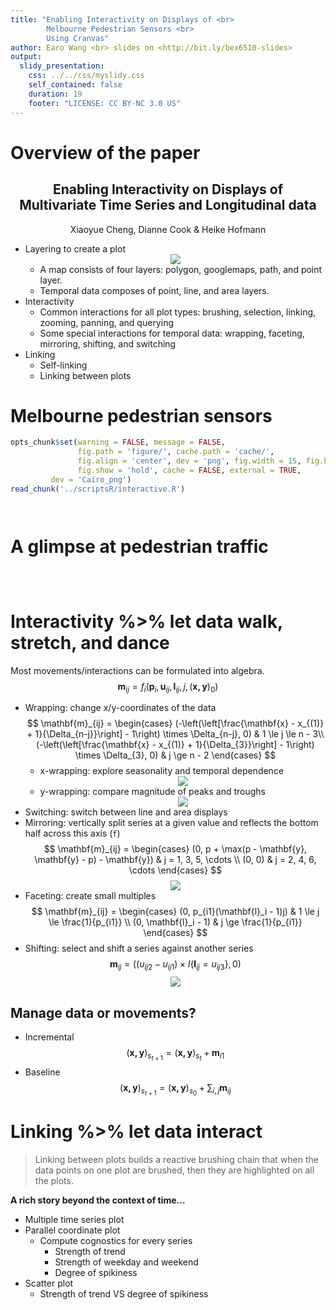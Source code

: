 ```yaml
---
title: "Enabling Interactivity on Displays of <br> 
        Melbourne Pedestrian Sensors <br>
        Using Cranvas"
author: Earo Wang <br> slides on <http://bit.ly/bex6510-slides>
output:
  slidy_presentation:
    css: ../../css/myslidy.css
    self_contained: false
    duration: 19
    footer: "LICENSE: CC BY-NC 3.0 US"
---
```


# Overview of the paper

<!-- <center><img src="figure/cranvas_paper.png" alt="cranvas" style="width: 85%; height: 800px"/></center> -->

<center>
## Enabling Interactivity on Displays of <br> Multivariate Time Series and Longitudinal data
</center>

<center>
Xiaoyue Cheng, Dianne Cook & Heike Hofmann
</center>

* Layering to create a plot
      <center>
![](figure/melb_map.png)
      </center>
    + A map consists of four layers: polygon, googlemaps, path, and point layer.
    + Temporal data composes of point, line, and area layers.
* Interactivity
    - Common interactions for all plot types: brushing, selection, linking, zooming, panning, and querying
    - Some special interactions for temporal data: wrapping, faceting, mirroring, shifting, and switching
* Linking 
    - Self-linking
    - Linking between plots

# Melbourne pedestrian sensors 

```r
opts_chunk$set(warning = FALSE, message = FALSE,
			   fig.path = 'figure/', cache.path = 'cache/', 
			   fig.align = 'center', dev = 'png', fig.width = 15, fig.height = 8, 
			   fig.show = 'hold', cache = FALSE, external = TRUE,
         dev = 'Cairo_png')
read_chunk('../scriptsR/interactive.R')
```

```r
```

```r
```

# A glimpse at pedestrian traffic

```r
```

```r
```

```r
```

# Interactivity %>% let data walk, stretch, and dance

<!-- ![](figure/robot_dance.gif) -->

Most movements/interactions can be formulated into algebra.
$$
\mathbf{m}_{ij} = f_{i}(\mathbf{p}_i, \mathbf{u}_{ij}, \mathbf{l}_{ij}, j, 
(\mathbf{x, y})_{0})
$$

* Wrapping: change x/y-coordinates of the data
  $$
  \mathbf{m}_{ij} = \begin{cases}
  (-\left(\left[\frac{\mathbf{x} - x_{(1)} + 1}{\Delta_{n-j}}\right] - 1\right) 
  \times \Delta_{n-j}, 0) & 1 \le j \le n - 3\\
  (-\left(\left[\frac{\mathbf{x} - x_{(1)} + 1}{\Delta_{3}}\right] - 1\right) 
  \times \Delta_{3}, 0) & j \ge n - 2
  \end{cases}
  $$
    + x-wrapping: explore seasonality and temporal dependence 
      <center>
![](figure/xwrapping.gif)
      </center>
    + y-wrapping: compare magnitude of peaks and troughs 
      <center>
![](figure/ywrapping.gif)
      </center>
* Switching: switch between line and area displays
* Mirroring: vertically split series at a given value and reflects the bottom half
  across this axis (`f`)
  $$
  \mathbf{m}_{ij} = \begin{cases}
  (0, p + \max(p - \mathbf{y}, \mathbf{y} - p) - \mathbf{y}) & j = 1, 3, 5, \cdots \\
  (0, 0) & j = 2, 4, 6, \cdots
  \end{cases}
  $$
      <center>
![](figure/area-mirror.gif)
      </center>
* Faceting: create small multiples
  $$
  \mathbf{m}_{ij} = \begin{cases}
  (0, p_{i1}(\mathbf{l}_i - 1)j) & 1 \le j \le \frac{1}{p_{i1}} \\
  (0, \mathbf{l}_i - 1) & j \ge \frac{1}{p_{i1}}
  \end{cases}
  $$
* Shifting: select and shift a series against another series
  $$
  \mathbf{m}_{ij} = ((u_{ij2} - u_{ij1}) \times I\left\{\mathbf{l}_{ij} = u_{ij3}
  \right\}, 0)
  $$
      <center>
![](figure/facet-shift.gif)
      </center>

## Manage data or movements?

* Incremental 
  $$
  (\mathbf{x, y})_{s_{t + 1}} = (\mathbf{x, y})_{s_{t}} + \mathbf{m}_{i1}
  $$
* Baseline 
  $$
  (\mathbf{x, y})_{s_{t + 1}} = (\mathbf{x, y})_{s_{0}} + \sum_{i, j}\mathbf{m}_{ij}
  $$

# Linking %>% let data interact

> Linking between plots builds a reactive brushing chain that when the data points
on one plot are brushed, then they are highlighted on all the plots.

**A rich story beyond the context of time...**

* Multiple time series plot
* Parallel coordinate plot
    + Compute cognostics for every series
        - Strength of trend
        - Strength of weekday and weekend
        - Degree of spikiness
* Scatter plot
    + Strength of trend VS degree of spikiness

<!-- <center> -->
<!-- <img src="figure/linking.gif" alt="linking" height="85%" width="85%"> -->
<!-- </center> -->
